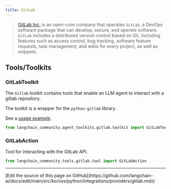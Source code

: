 ```yaml
---
title: GitLab
---
```


>[GitLab Inc.](https://about.gitlab.com/) is an open-core company
> that operates `GitLab`, a DevOps software package that can develop,
> secure, and operate software. `GitLab` includes a distributed version
> control based on Git, including features such as access control, bug tracking,
> software feature requests, task management, and wikis for every project,
> as well as snippets.


## Tools/Toolkits

### GitLabToolkit

The `Gitlab` toolkit contains tools that enable an LLM agent to interact with a gitlab repository.

The toolkit is a wrapper for the `python-gitlab` library.

See a [usage example](/oss/python/integrations/tools/gitlab).

```python
from langchain_community.agent_toolkits.gitlab.toolkit import GitLabToolkit
```

### GitLabAction

Tool for interacting with the GitLab API.

```python
from langchain_community.tools.gitlab.tool import GitLabAction
```

---

<Callout icon="pen-to-square" iconType="regular">
  [Edit the source of this page on GitHub](https://github.com/langchain-ai/docs/edit/main/src/ko/oss/python/integrations/providers/gitlab.mdx)
</Callout>
